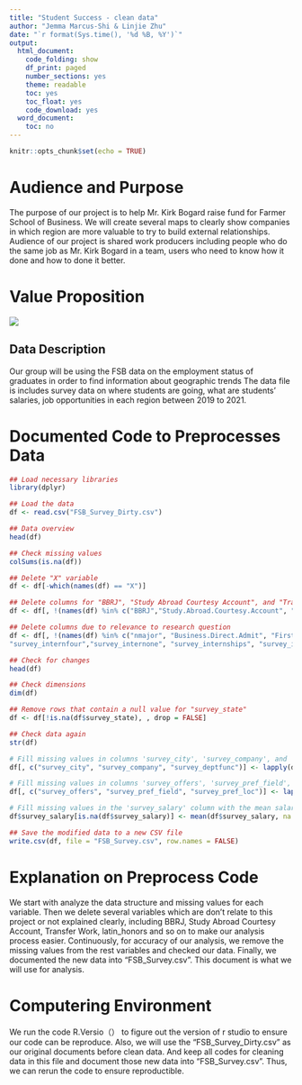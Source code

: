 ```yaml
---
title: "Student Success - clean data"
author: "Jemma Marcus-Shi & Linjie Zhu"
date: "`r format(Sys.time(), '%d %B, %Y')`"
output:
  html_document:
    code_folding: show
    df_print: paged
    number_sections: yes
    theme: readable
    toc: yes
    toc_float: yes
    code_download: yes
  word_document:
    toc: no
---
```


```r
knitr::opts_chunk$set(echo = TRUE)
```

# Audience and Purpose

The purpose of our project is to help Mr. Kirk Bogard raise fund for Farmer School of Business. We will create several maps to clearly show companies in which region are more valuable to try to build external relationships. Audience of our project is shared work producers including people who do the same job as Mr. Kirk Bogard in a team, users who need to know how it done and how to done it better.

# Value Proposition

![](poster%20Value%20proposition%20canvas%20simple%20white.png)

## Data Description

Our group will be using the FSB data on the employment status of graduates in order to find information about geographic trends The data file is includes survey data on where students are going, what are students' salaries, job opportunities in each region between 2019 to 2021.

# Documented Code to Preprocesses Data

```r
## Load necessary libraries
library(dplyr)

## Load the data
df <- read.csv("FSB_Survey_Dirty.csv")

## Data overview
head(df)

## Check missing values
colSums(is.na(df))

## Delete "X" variable
df <- df[-which(names(df) == "X")]

## Delete columns for "BBRJ", "Study Abroad Courtesy Account", and "Transfer Work" due to lack of understanding and relevance
df <- df[, !(names(df) %in% c("BBRJ","Study.Abroad.Courtesy.Account", "Transfer.Work..Pre.Banner."))]

## Delete columns due to relevance to research question
df <- df[, !(names(df) %in% c("nmajor", "Business.Direct.Admit", "First.Generation.College.Stdnt", "Combined.Bacc.and.Masters", "Dean.s.List", "FSB.Scholars", "Honors.Program", "President.s.List", "Cum.Laude", "Magna.Cum.Laude", "Summa.Cum.Laude", "University.Honors","UniversityHonors.w.Distinction", "year.x", "latin_honors", "survey_gradprogram", "survey_gradschool", 
"survey_internfour","survey_internone", "survey_internships", "survey_internthree", "survey_interntwo"))]

## Check for changes
head(df)

## Check dimensions
dim(df)

## Remove rows that contain a null value for "survey_state"
df <- df[!is.na(df$survey_state), , drop = FALSE]

## Check data again
str(df)

# Fill missing values in columns 'survey_city', 'survey_company', and 'survey_deptfunc' with "Unknown"
df[, c("survey_city", "survey_company", "survey_deptfunc")] <- lapply(df[, c("survey_city", "survey_company", "survey_deptfunc")], function(x) ifelse(is.na(x), "Unknown", x))

# Fill missing values in columns 'survey_offers', 'survey_pref_field', and 'survey_pref_loc' with "None"
df[, c("survey_offers", "survey_pref_field", "survey_pref_loc")] <- lapply(df[, c("survey_offers", "survey_pref_field", "survey_pref_loc")], function(x) ifelse(is.na(x), "None", x))

# Fill missing values in the 'survey_salary' column with the mean salary
df$survey_salary[is.na(df$survey_salary)] <- mean(df$survey_salary, na.rm = TRUE)

## Save the modified data to a new CSV file
write.csv(df, file = "FSB_Survey.csv", row.names = FALSE)

```

# Explanation on Preprocess Code

We start with analyze the data structure and missing values for each variable. Then we delete several variables which are don't relate to this project or not explained clearly, including BBRJ, Study Abroad Courtesy Account, Transfer Work, latin_honors and so on to make our analysis process easier. Continuously, for accuracy of our analysis, we remove the missing values from the rest variables and checked our data. Finally, we documented the new data into "FSB_Survey.csv". This document is what we will use for analysis.

# Computering Environment

We run the code R.Versio（） to figure out the version of r studio to ensure our code can be reproduce. Also, we will use the "FSB_Survey_Dirty.csv" as our original documents before clean data. And keep all codes for cleaning data in this file and document those new data into "FSB_Survey.csv". Thus, we can rerun the code to ensure reproductible.
